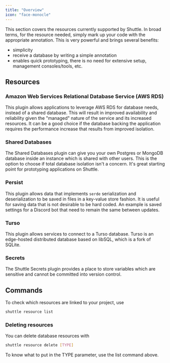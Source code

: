 ```yaml
---
title: "Overview"
icon: "face-monocle"
---
```


This section covers the resources currently supported by Shuttle. In broad terms, for the resource needed, simply mark up your code with the appropriate annotation. This is very powerful and brings several benefits:

- simplicity
- receive a database by writing a simple annotation
- enables quick prototyping, there is no need for extensive setup, management consoles/tools, etc.

## Resources

### Amazon Web Services Relational Database Service (AWS RDS)

This plugin allows applications to leverage AWS RDS for database needs, instead of a shared database. This will result in improved availability and reliability given the "managed" nature of the service and its increased resources. It can be a good choice if the database backing the application requires the performance increase that results from improved isolation.

### Shared Databases

The Shared Databases plugin can give you your own Postgres or MongoDB database inside an instance which is shared with other users. This is the option to choose if total database isolation isn't a concern. It's great starting point for prototyping applications on Shuttle.

### Persist

This plugin allows data that implements `serde` serialization and deserialization to be saved in files in a key-value store fashion. It is useful for saving data that is not desirable to be hard coded. An example is saved settings for a Discord bot that need to remain the same between updates.

### Turso

This plugin allows services to connect to a Turso database. Turso is an edge-hosted distributed database based on libSQL, which is a fork of SQLite.

### Secrets

The Shuttle Secrets plugin provides a place to store variables which are sensitive and cannot be committed into version control.

## Commands

To check which resources are linked to your project, use

```bash
shuttle resource list
```

### Deleting resources

You can delete database resources with

```bash
shuttle resource delete [TYPE]
```

To know what to put in the TYPE parameter, use the list command above.
